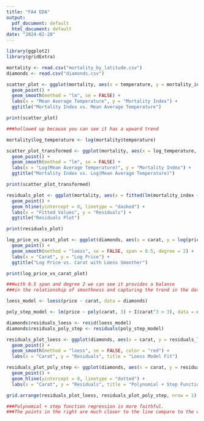 ---
title: "FA4 EDA"
output:
  pdf_document: default
  html_document: default
date: "2024-02-28"
---

```{r}
library(ggplot2)
library(gridExtra)
```

```{r}
mortality <- read.csv("mortality_by_latitude.csv")
diamonds <- read.csv("diamonds.csv")
```

```{r}
scatter_plot <- ggplot(mortality, aes(x = temperature, y = mortality_index)) +
  geom_point() +
  geom_smooth(method = "lm", se = FALSE) +
  labs(x = "Mean Average Temperature", y = "Mortality Index") +
  ggtitle("Mortality Index vs. Mean Average Temperature")

print(scatter_plot)

###hollowed up because you can see it has a upward trend
```

```{r}
mortality$log_temperature <- log(mortality$temperature)

scatter_plot_transformed <- ggplot(mortality, aes(x = log_temperature, y = mortality_index)) +
  geom_point() +
  geom_smooth(method = "lm", se = FALSE) +
  labs(x = "Log(Mean Average Temperature)", y = "Mortality Index") +
  ggtitle("Mortality Index vs. Log(Mean Average Temperature)")

print(scatter_plot_transformed)
```

```{r}
residuals_plot <- ggplot(mortality, aes(x = fitted(lm(mortality_index ~ log_temperature)), y = residuals(lm(mortality_index ~ log_temperature)))) +
  geom_point() +
  geom_hline(yintercept = 0, linetype = "dashed") +
  labs(x = "Fitted Values", y = "Residuals") +
  ggtitle("Residuals Plot")

print(residuals_plot)
```

```{r}
log_price_vs_carat_plot <- ggplot(diamonds, aes(x = carat, y = log(price))) +
  geom_point() +
  geom_smooth(method = "loess", se = FALSE, span = 0.5, degree = 2) +  # You can adjust span and degree
  labs(x = "Carat", y = "Log Price") +
  ggtitle("Log Price vs. Carat with Loess Smoother")

print(log_price_vs_carat_plot)

###with 0.5 span and degree 2 we can see it provides a balance
###in the relationship of smoothness and capturing the trend in the data.
```

```{r}
loess_model <- loess(price ~ carat, data = diamonds)

poly_step_model <- lm(price ~ poly(carat, 3) + I(carat^3 > 3), data = diamonds)

diamonds$residuals_loess <- resid(loess_model)
diamonds$residuals_poly_step <- residuals(poly_step_model)
```

```{r}
residuals_plot_loess <- ggplot(diamonds, aes(x = carat, y = residuals_loess)) +
  geom_point() +
  geom_smooth(method = "loess", se = FALSE, color = "red") +
  labs(x = "Carat", y = "Residuals", title = "Loess Model Fit")

residuals_plot_poly_step <- ggplot(diamonds, aes(x = carat, y = residuals_poly_step)) +
  geom_point() +
  geom_hline(yintercept = 0, linetype = "dotted") +
  labs(x = "Carat", y = "Residuals", title = "Polynomial + Step Function Regression Model")

grid.arrange(residuals_plot_loess, residuals_plot_poly_step, nrow = 1)

###Polynomial + step function regression is more faithful.
###The points in the right are much closer to the line compare to the other.
```

